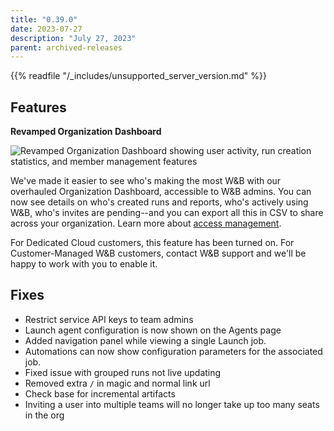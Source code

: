 ```yaml
---
title: "0.39.0"
date: 2023-07-27
description: "July 27, 2023"
parent: archived-releases
---
```


<Warning>
{{% readfile "/_includes/unsupported_server_version.md" %}}
</Warning>

## Features

**Revamped Organization Dashboard**

![Revamped Organization Dashboard showing user activity, run creation statistics, and member management features](https://github.com/wandb/server/assets/47005026/ecfda350-2fc2-4023-a98c-d8eb67498957)

We've made it easier to see who's making the most W&B with our overhauled Organization Dashboard, accessible to W&B admins.  You can now see details on who's created runs and reports,  who's actively using W&B, who's invites are pending--and you can export all this in CSV to share across your organization.  Learn more about [access management](https://docs.wandb.ai/guides/hosting/iam/access-management-intro/).

For Dedicated Cloud customers, this feature has been turned on.  For Customer-Managed W&B customers, contact W&B support and we'll be happy to work with you to enable it. 

## Fixes

- Restrict service API keys to team admins
- Launch agent configuration is now shown on the Agents page
- Added navigation panel while viewing a single Launch job.
- Automations can now show configuration parameters for the associated job.
- Fixed issue with grouped runs not live updating
- Removed extra `/` in magic and normal link url
- Check base for incremental artifacts
- Inviting a user into multiple teams will no longer take up too many seats in the org



